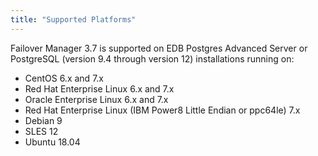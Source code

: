 ```yaml
---
title: "Supported Platforms"
---
```


<div id="supported_platforms" class="registered_link"></div>

Failover Manager 3.7 is supported on EDB Postgres Advanced Server or PostgreSQL (version 9.4 through version 12) installations running on:

-   CentOS 6.x and 7.x
-   Red Hat Enterprise Linux 6.x and 7.x
-   Oracle Enterprise Linux 6.x and 7.x
-   Red Hat Enterprise Linux (IBM Power8 Little Endian or ppc64le) 7.x
-   Debian 9
-   SLES 12
-   Ubuntu 18.04
